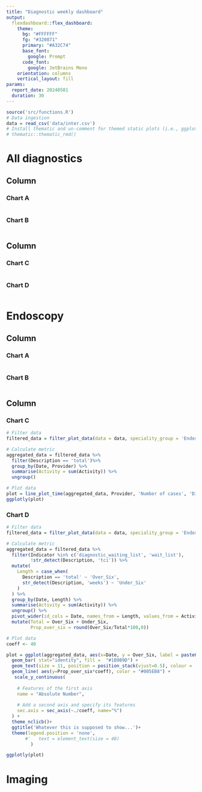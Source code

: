 ```yaml
---
title: "Diagnostic weekly dashboard"
output: 
  flexdashboard::flex_dashboard:
    theme:
      bg: "#FFFFFF"
      fg: "#320871" 
      primary: "#A32C74"
      base_font:
        google: Prompt
      code_font:
        google: JetBrains Mono
    orientation: columns
    vertical_layout: fill
params:
  report_date: 20240501
  duration: 30
---
```


```r

source('src/functions.R')
# Data ingestion
data = read_csv('data/inter.csv')
# Install thematic and un-comment for themed static plots (i.e., ggplot2)
# thematic::thematic_rmd()
```

All diagnostics
=====================================

## Column {.tabset data-width="650"}

### Chart A

```r

```

### Chart B

```r

```

## Column {data-width="350"}

### Chart C

```r

```

### Chart D

```r

```

Endoscopy
=====================================
## Column {.tabset data-width="650"}

### Chart A

```r

```

### Chart B

```r

```

## Column {data-width="350"}

### Chart C

```r
# Filter data
filtered_data = filter_plot_data(data = data, speciality_group = 'Endoscopy', indicator = 'diagnostic_waiting_list', report_date = params$report_date, duration = params$duration)

# Calculate metric
aggregated_data = filtered_data %>%
  filter(Description == 'total')%>%
  group_by(Date, Provider) %>%
  summarise(Activity = sum(Activity)) %>%
  ungroup() 

# Plot data
plot = line_plot_time(aggregated_data, Provider, 'Number of cases', 'Diagnostic 6+ Week waits per provider')
ggplotly(plot)
```

### Chart D

```r
# Filter data
filtered_data = filter_plot_data(data = data, speciality_group = 'Endoscopy', report_date = params$report_date, duration = params$duration)

# Calculate metric
aggregated_data = filtered_data %>%
  filter(Indicator %in% c('diagnostic_waiting_list', 'wait_list'), 
         !str_detect(Description, 'tci')) %>%
  mutate(
    Length = case_when(
      Description == 'total' ~ 'Over_Six',
      str_detect(Description, 'weeks') ~ 'Under_Six'
    )
  ) %>%
  group_by(Date, Length) %>%
  summarise(Activity = sum(Activity)) %>%
  ungroup() %>%
  pivot_wider(id_cols = Date, names_from = Length, values_from = Activity) %>%
  mutate(Total = Over_Six + Under_Six,
         Prop_over_six = round(Over_Six/Total*100,0)) 

# Plot data
coeff <- 40

plot = ggplot(aggregated_data, aes(x=Date, y = Over_Six, label = paste0(Over_Six, '\n(', Prop_over_six, '%)'))) +
  geom_bar( stat="identity", fill =  "#1B9B9D") + 
  geom_text(size = 11, position = position_stack(vjust=0.5), colour = 'white')+
  geom_line( aes(y=Prop_over_six*coeff), color = "#005EB8") +
   scale_y_continuous(
    
    # Features of the first axis
    name = "Absolute Number",
    
    # Add a second axis and specify its features
    sec.axis = sec_axis(~./coeff, name="%")
  ) + 
  theme_nclicb()+
  ggtitle('Whatever this is supposed to show...')+
  theme(legend.position = 'none',
       #'   text = element_text(size = 40)
         )

ggplotly(plot)

```
Imaging
=====================================
